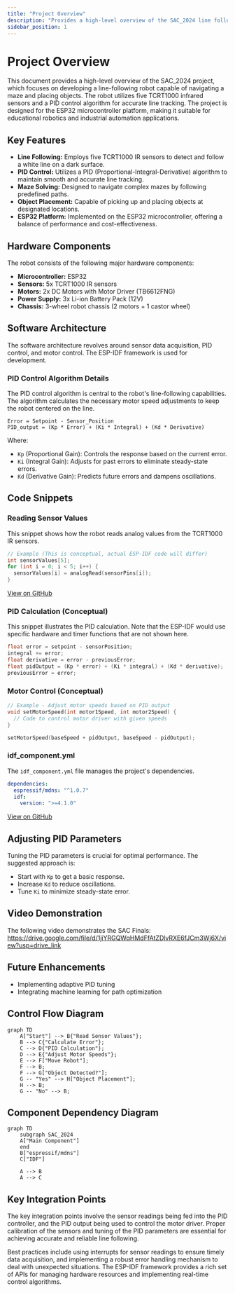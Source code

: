 ```yaml
---
title: "Project Overview"
description: "Provides a high-level overview of the SAC_2024 line following project."
sidebar_position: 1
---
```


# Project Overview

This document provides a high-level overview of the SAC_2024 project, which focuses on developing a line-following robot capable of navigating a maze and placing objects. The robot utilizes five TCRT1000 infrared sensors and a PID control algorithm for accurate line tracking. The project is designed for the ESP32 microcontroller platform, making it suitable for educational robotics and industrial automation applications.

## Key Features

*   **Line Following:** Employs five TCRT1000 IR sensors to detect and follow a white line on a dark surface.
*   **PID Control:** Utilizes a PID (Proportional-Integral-Derivative) algorithm to maintain smooth and accurate line tracking.
*   **Maze Solving:** Designed to navigate complex mazes by following predefined paths.
*   **Object Placement:** Capable of picking up and placing objects at designated locations.
*   **ESP32 Platform:** Implemented on the ESP32 microcontroller, offering a balance of performance and cost-effectiveness.

## Hardware Components

The robot consists of the following major hardware components:

*   **Microcontroller:** ESP32
*   **Sensors:** 5x TCRT1000 IR sensors
*   **Motors:** 2x DC Motors with Motor Driver (TB6612FNG)
*   **Power Supply:** 3x Li-ion Battery Pack (12V)
*   **Chassis:** 3-wheel robot chassis (2 motors + 1 castor wheel)

## Software Architecture

The software architecture revolves around sensor data acquisition, PID control, and motor control.  The ESP-IDF framework is used for development.

### PID Control Algorithm Details

The PID control algorithm is central to the robot's line-following capabilities.  The algorithm calculates the necessary motor speed adjustments to keep the robot centered on the line.

```
Error = Setpoint - Sensor_Position
PID_output = (Kp * Error) + (Ki * Integral) + (Kd * Derivative)
```

Where:

*   `Kp` (Proportional Gain): Controls the response based on the current error.
*   `Ki` (Integral Gain): Adjusts for past errors to eliminate steady-state errors.
*   `Kd` (Derivative Gain): Predicts future errors and dampens oscillations.

## Code Snippets

### Reading Sensor Values

This snippet shows how the robot reads analog values from the TCRT1000 IR sensors.

```cpp
// Example (This is conceptual, actual ESP-IDF code will differ)
int sensorValues[5];
for (int i = 0; i < 5; i++) {
  sensorValues[i] = analogRead(sensorPins[i]);
}
```

[View on GitHub](https://github.com/shinymack/SAC_2024/blob/main/line_following/main/idf_component.yml)

### PID Calculation (Conceptual)

This snippet illustrates the PID calculation.  Note that the ESP-IDF would use specific hardware and timer functions that are not shown here.

```cpp
float error = setpoint - sensorPosition;
integral += error;
float derivative = error - previousError;
float pidOutput = (Kp * error) + (Ki * integral) + (Kd * derivative);
previousError = error;
```

### Motor Control (Conceptual)

```cpp
// Example - Adjust motor speeds based on PID output
void setMotorSpeed(int motor1Speed, int motor2Speed) {
  // Code to control motor driver with given speeds
}

setMotorSpeed(baseSpeed + pidOutput, baseSpeed - pidOutput);
```

### idf_component.yml

The `idf_component.yml` file manages the project's dependencies.

```yaml
dependencies:
  espressif/mdns: "^1.0.7"
  idf:
    version: ">=4.1.0"
```

[View on GitHub](https://github.com/shinymack/SAC_2024/blob/main/line_following/main/idf_component.yml)

## Adjusting PID Parameters

Tuning the PID parameters is crucial for optimal performance. The suggested approach is:

*   Start with `Kp` to get a basic response.
*   Increase `Kd` to reduce oscillations.
*   Tune `Ki` to minimize steady-state error.

## Video Demonstration
The following video demonstrates the SAC Finals:
[https://drive.google.com/file/d/1jiYRGQWqHMdFfAtZDlvRXE6fJCm3Wj6X/view?usp=drive_link ](https://drive.google.com/file/d/1jwIqWakAozG5SfbpKLwxp1zVBzRboQ-u/view?usp=drive_link)

## Future Enhancements

*   Implementing adaptive PID tuning
*   Integrating machine learning for path optimization

## Control Flow Diagram





```mermaid
graph TD
    A["Start"] --> B{"Read Sensor Values"};
    B --> C{"Calculate Error"};
    C --> D{"PID Calculation"};
    D --> E{"Adjust Motor Speeds"};
    E --> F["Move Robot"];
    F --> B;
    F --> G["Object Detected?"];
    G -- "Yes" --> H["Object Placement"];
    H --> B;
    G -- "No" --> B;
```



## Component Dependency Diagram





```mermaid
graph TD
    subgraph SAC_2024
    A["Main Component"]
    end
    B["espressif/mdns"]
    C["IDF"]

    A --> B
    A --> C

```



## Key Integration Points

The key integration points involve the sensor readings being fed into the PID controller, and the PID output being used to control the motor driver. Proper calibration of the sensors and tuning of the PID parameters are essential for achieving accurate and reliable line following.

Best practices include using interrupts for sensor readings to ensure timely data acquisition, and implementing a robust error handling mechanism to deal with unexpected situations. The ESP-IDF framework provides a rich set of APIs for managing hardware resources and implementing real-time control algorithms.
```